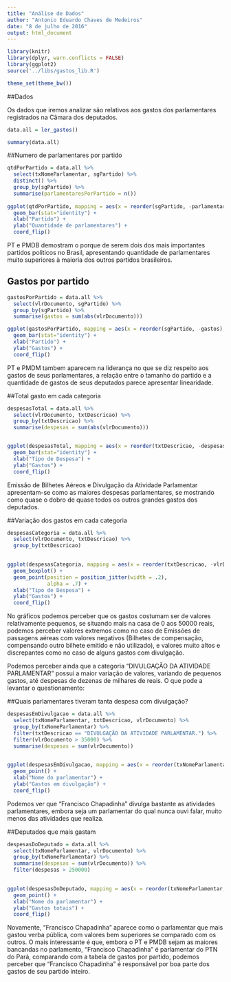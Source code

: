 ```yaml
---
title: "Análise de Dados"
author: "Antonio Eduardo Chaves de Medeiros"
date: "8 de julho de 2016"
output: html_document
---
```


```r
library(knitr)
library(dplyr, warn.conflicts = FALSE)
library(ggplot2)
source('../libs/gastos_lib.R')

theme_set(theme_bw())
```


##Dados 

Os dados que iremos analizar são relativos aos gastos dos parlamentares registrados na Câmara dos deputados. 

```r
data.all = ler_gastos()

summary(data.all)
```


##Numero de parlamentares por partido

```r
  
qtdPorPartido = data.all %>% 
  select(txNomeParlamentar, sgPartido) %>% 
  distinct() %>%
  group_by(sgPartido) %>%
  summarise(parlamentaresPorPartido = n()) 
  
ggplot(qtdPorPartido, mapping = aes(x = reorder(sgPartido, -parlamentaresPorPartido), y= parlamentaresPorPartido)) + 
  geom_bar(stat="identity") + 
  xlab("Partido") + 
  ylab("Quantidade de parlamentares") +
  coord_flip()
```

PT e PMDB demostram o porque de serem dois dos mais importantes partidos politicos no Brasil, apresentando quantidade de parlamentares muito superiores à maioria dos outros partidos brasileiros.

## Gastos por partido

```r

gastosPorPartido = data.all %>%
  select(vlrDocumento, sgPartido) %>%
  group_by(sgPartido) %>%
  summarise(gastos = sum(abs(vlrDocumento)))

ggplot(gastosPorPartido, mapping = aes(x = reorder(sgPartido, -gastos), y= gastos)) + 
  geom_bar(stat="identity") + 
  xlab("Partido") + 
  ylab("Gastos") +
  coord_flip()

```

PT e PMDM tambem aparecem na liderança no que se diz respeito aos gastos de seus parlamentares, a relação entre o tamanho do partido e a quantidade de gastos de seus deputados parece apresentar linearidade.

##Total gasto em cada categoria

```r

despesasTotal = data.all %>%
  select(vlrDocumento, txtDescricao) %>%
  group_by(txtDescricao) %>%
  summarise(despesas = sum(abs(vlrDocumento)))


ggplot(despesasTotal, mapping = aes(x = reorder(txtDescricao, -despesas), y= despesas)) + 
  geom_bar(stat="identity") + 
  xlab("Tipo de Despesa") + 
  ylab("Gastos") +
  coord_flip()


```

Emissão de Bilhetes Aéreos e Divulgação da Atividade Parlamentar apresentam-se como as maiores despesas parlamentares, se mostrando como quase o dobro de quase todos os outros grandes gastos dos deputados.

##Variação dos gastos em cada categoria

```r
despesasCategoria = data.all %>%
  select(vlrDocumento, txtDescricao) %>%
  group_by(txtDescricao)

  
ggplot(despesasCategoria, mapping = aes(x = reorder(txtDescricao, -vlrDocumento), y= vlrDocumento)) + 
  geom_boxplot() + 
  geom_point(position = position_jitter(width = .2),
             alpha = .7) +
  xlab("Tipo de Despesa") + 
  ylab("Gastos") +
  coord_flip()

```

No gráficos podemos perceber que os gastos costumam ser de valores relativamente pequenos, se situando mais na casa de 0 aos 50000 reais, podemos perceber valores extremos como no caso de Emissões de passagens aéreas com valores negativos (Bilhetes de compensação, compensando outro bilhete emitido e não utilizado), e valores muito altos e discrepantes como no caso de alguns gastos com divulgação.

Podemos perceber ainda que a categoria "DIVULGAÇÃO DA ATIVIDADE PARLAMENTAR" possui a maior variação de valores, variando de pequenos gastos, até despesas de dezenas de milhares de reais. O que pode a levantar o questionamento: 

##Quais parlamentares tiveram tanta despesa com divulgação?

```r
despesasEmDivulgacao = data.all %>%
  select(txNomeParlamentar, txtDescricao, vlrDocumento) %>%
  group_by(txNomeParlamentar) %>%
  filter(txtDescricao == "DIVULGAÇÃO DA ATIVIDADE PARLAMENTAR.") %>%
  filter(vlrDocumento > 35000) %>%
  summarise(despesas = sum(vlrDocumento))

  
ggplot(despesasEmDivulgacao, mapping = aes(x = reorder(txNomeParlamentar, despesas), y= despesas)) + 
  geom_point() + 
  xlab("Nome do parlamentar") + 
  ylab("Gastos em divulgação") +
  coord_flip()

```

Podemos ver que "Francisco Chapadinha" divulga bastante as atividades parlamentares, embora seja um parlamentar do qual nunca ouvi falar, muito menos das atividades que realiza.

##Deputados que mais gastam

```r
despesasDoDeputado = data.all %>%
  select(txNomeParlamentar, vlrDocumento) %>%
  group_by(txNomeParlamentar) %>%
  summarise(despesas = sum(vlrDocumento)) %>%
  filter(despesas > 250000)

  
ggplot(despesasDoDeputado, mapping = aes(x = reorder(txNomeParlamentar, despesas), y= despesas)) + 
  geom_point() + 
  xlab("Nome do parlamentar") + 
  ylab("Gastos totais") +
  coord_flip()

```

Novamente, "Francisco Chapadinha" aparece como o parlamentar que mais gastou verba pública, com valores bem superiores se comparado com os outros.
O mais interessante é que, embora o PT e PMDB sejam as maiores bancandas no parlamento, "Francisco Chapadinha" é parlamentar do PTN do Pará, comparando com a tabela de gastos por partido, podemos perceber que "Francisco Chapadinha" é responsável por boa parte dos gastos de seu partido inteiro.
